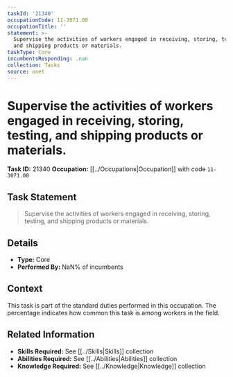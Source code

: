 ```yaml
---
taskId: '21340'
occupationCode: 11-3071.00
occupationTitle: ''
statement: >-
  Supervise the activities of workers engaged in receiving, storing, testing,
  and shipping products or materials.
taskType: Core
incumbentsResponding: .nan
collection: Tasks
source: onet
---
```

# Supervise the activities of workers engaged in receiving, storing, testing, and shipping products or materials.

**Task ID:** 21340
**Occupation:** [[../Occupations|Occupation]] with code `11-3071.00`

## Task Statement

> Supervise the activities of workers engaged in receiving, storing, testing, and shipping products or materials.

## Details

- **Type:** Core
- **Performed By:** NaN% of incumbents

## Context

This task is part of the standard duties performed in this occupation. The percentage indicates how common this task is among workers in the field.

## Related Information

- **Skills Required:** See [[../Skills|Skills]] collection
- **Abilities Required:** See [[../Abilities|Abilities]] collection
- **Knowledge Required:** See [[../Knowledge|Knowledge]] collection
